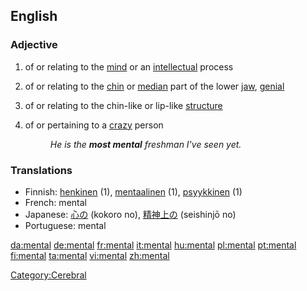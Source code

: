 ==English==

===Adjective===
{{en-adj-notcomp}}

# of or relating to the [[mind]] or an [[intellect]]ual process
# {{anatomy}} of or relating to the [[chin]] or [[median]] part of the lower [[jaw]], [[genial]]
# {{biology}} of or relating to the chin-like or lip-like [[structure]]
# {{cattag|colloquial|comparable}} of or pertaining to a [[crazy]] person
#:''He is the '''most mental''' freshman I've seen yet.''

===Translations===
*Finnish: [[henkinen]] (1), [[mentaalinen]] (1), [[psyykkinen]] (1)
*French: mental
*Japanese: [[心の]] (kokoro no), [[精神上の]] (seishinjō no)
*Portuguese: mental

[[Category:Cerebral]]

[[da:mental]]
[[de:mental]]
[[fr:mental]]
[[it:mental]]
[[hu:mental]]
[[pl:mental]]
[[pt:mental]]
[[fi:mental]]
[[ta:mental]]
[[vi:mental]]
[[zh:mental]]
